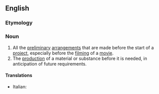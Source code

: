 {{also|préproduction|pre-production}}
==English==

===Etymology===
{{prefix|en|pre|production}}

===Noun===
{{en-noun|-|s}}

# All the [[preliminary]] [[arrangement]]s that are made before the start of a [[project]], especially before the [[film]]ing of a [[movie]].
# The [[production]] of a material or substance before it is needed, in anticipation of future requirements.

====Translations====
{{trans-top|arrangements before beginning}}
* Italian: {{t|it|preproduzione|f}}
{{trans-mid}}
{{trans-bottom}}